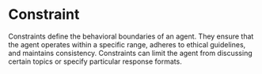 # Constraint

Constraints define the behavioral boundaries of an agent. They ensure that the agent operates within a specific range, adheres to ethical guidelines, and maintains consistency. Constraints can limit the agent from discussing certain topics or specify particular response formats.